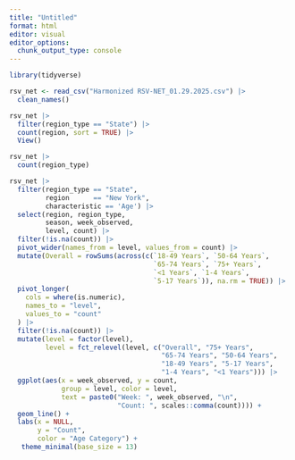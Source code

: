 ```yaml
---
title: "Untitled"
format: html
editor: visual
editor_options: 
  chunk_output_type: console
---
```


```r
library(tidyverse)

rsv_net <- read_csv("Harmonized RSV-NET_01.29.2025.csv") |> 
  clean_names()
```


```r
rsv_net |> 
  filter(region_type == "State") |> 
  count(region, sort = TRUE) |> 
  View()

rsv_net |> 
  count(region_type)
```

```r
rsv_net |> 
  filter(region_type == "State", 
         region      == "New York",
         characteristic == 'Age') |> 
  select(region, region_type,
         season, week_observed,
         level, count) |>
  filter(!is.na(count)) |> 
  pivot_wider(names_from = level, values_from = count) |> 
  mutate(Overall = rowSums(across(c(`18-49 Years`, `50-64 Years`, 
                                    `65-74 Years`, `75+ Years`,
                                    `<1 Years`, `1-4 Years`,
                                    `5-17 Years`)), na.rm = TRUE)) |> 
  pivot_longer(
    cols = where(is.numeric),
    names_to = "level",
    values_to = "count"
  ) |> 
  filter(!is.na(count)) |> 
  mutate(level = factor(level),
         level = fct_relevel(level, c("Overall", "75+ Years",
                                      "65-74 Years", "50-64 Years",
                                      "18-49 Years", "5-17 Years",
                                      "1-4 Years", "<1 Years"))) |> 
  ggplot(aes(x = week_observed, y = count, 
             group = level, color = level,
             text = paste0("Week: ", week_observed, "\n",
                           "Count: ", scales::comma(count)))) +
  geom_line() +
  labs(x = NULL,
       y = "Count",
       color = "Age Category") +
   theme_minimal(base_size = 13)
```


